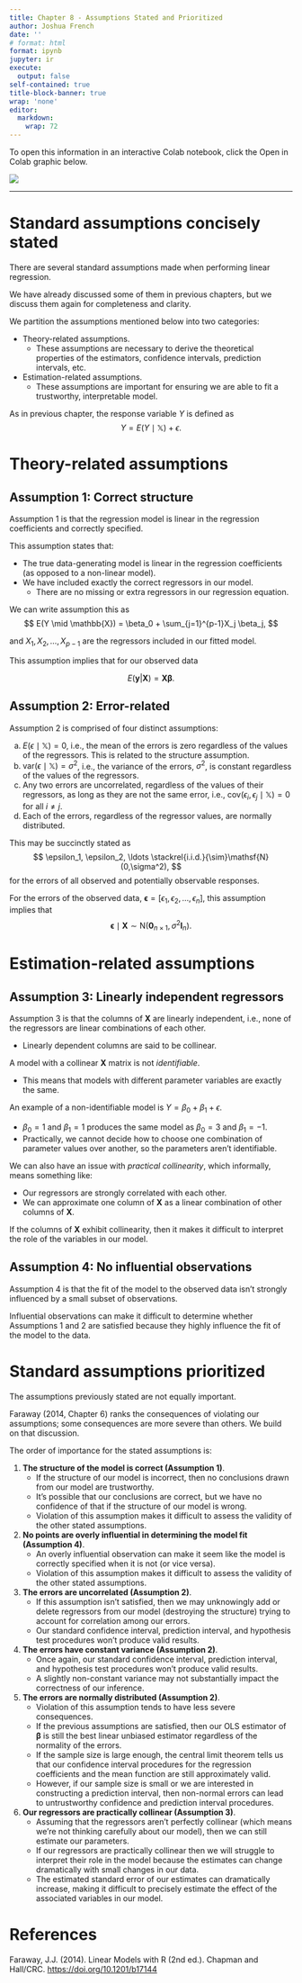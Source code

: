 ```yaml
---
title: Chapter 8 - Assumptions Stated and Prioritized
author: Joshua French
date: ''
# format: html
format: ipynb
jupyter: ir
execute:
  output: false
self-contained: true
title-block-banner: true
wrap: 'none'
editor: 
  markdown: 
    wrap: 72
---
```


To open this information in an interactive Colab notebook, click the
Open in Colab graphic below.

<a href="https://colab.research.google.com/github/jfrench/LinearRegression/blob/master/notebooks/08-assumptions-stated-notebook.ipynb">
<img src="https://colab.research.google.com/assets/colab-badge.svg"/>
</a>

------------------------------------------------------------------------

# Standard assumptions concisely stated

There are several standard assumptions made when performing linear
regression.

We have already discussed some of them in previous chapters, but we
discuss them again for completeness and clarity.

We partition the assumptions mentioned below into two categories:

-   Theory-related assumptions.
    -   These assumptions are necessary to derive the theoretical
        properties of the estimators, confidence intervals, prediction
        intervals, etc.
-   Estimation-related assumptions.
    -   These assumptions are important for ensuring we are able to fit
        a trustworthy, interpretable model.

As in previous chapter, the response variable $Y$ is defined as $$
Y = E(Y\mid \mathbb{X}) + \epsilon.
$$

# Theory-related assumptions

## Assumption 1: Correct structure

Assumption 1 is that the regression model is linear in the regression
coefficients and correctly specified.

This assumption states that:

-   The true data-generating model is linear in the regression
    coefficients (as opposed to a non-linear model).
-   We have included exactly the correct regressors in our model.
    -   There are no missing or extra regressors in our regression
        equation.

We can write assumption this as $$
E(Y \mid \mathbb{X}) = \beta_0 + \sum_{j=1}^{p-1}X_j \beta_j,
$$

and $X_1, X_2, \ldots, X_{p-1}$ are the regressors included in our
fitted model.

This assumption implies that for our observed data

$$
E(\mathbf{y}|\mathbf{X})=\mathbf{X}\boldsymbol{\beta}.
$$

## Assumption 2: Error-related

Assumption 2 is comprised of four distinct assumptions:

a.  $E(\epsilon \mid \mathbb{X})=0$, i.e., the mean of the errors is
    zero regardless of the values of the regressors. This is related to
    the structure assumption.
b.  $\mathrm{var}(\epsilon \mid \mathbb{X})=\sigma^2$, i.e., the
    variance of the errors, $\sigma^2$, is constant regardless of the
    values of the regressors.
c.  Any two errors are uncorrelated, regardless of the values of their
    regressors, as long as they are not the same error, i.e.,
    $\mathrm{cov}(\epsilon_i,\epsilon_j\mid \mathbb{X})=0$ for all
    $i\neq j$.
d.  Each of the errors, regardless of the regressor values, are normally
    distributed.

This may be succinctly stated as $$
\epsilon_1, \epsilon_2, \ldots \stackrel{i.i.d.}{\sim}\mathsf{N}(0,\sigma^2),
$$ for the errors of all observed and potentially observable responses.

For the errors of the observed data,
$\boldsymbol{\epsilon}=[\epsilon_1, \epsilon_2, \ldots, \epsilon_n]$,
this assumption implies that $$
\boldsymbol{\epsilon}\mid \mathbf{X} \sim \mathsf{N}(\boldsymbol{0}_{n\times 1}, \sigma^2 \mathbf{I}_n).
$$

# Estimation-related assumptions

## Assumption 3: Linearly independent regressors

Assumption 3 is that the columns of $\mathbf{X}$ are linearly
independent, i.e., none of the regressors are linear combinations of
each other.

-   Linearly dependent columns are said to be collinear.

A model with a collinear $\mathbf{X}$ matrix is not *identifiable*.

-   This means that models with different parameter variables are
    exactly the same.

An example of a non-identifiable model is
$Y = \beta_0 + \beta_1 + \epsilon$.

-   $\beta_0 = 1$ and $\beta_1 = 1$ produces the same model as
    $\beta_0 = 3$ and $\beta_1 = -1$.
-   Practically, we cannot decide how to choose one combination of
    parameter values over another, so the parameters aren't
    identifiable.

We can also have an issue with *practical collinearity*, which
informally, means something like:

-   Our regressors are strongly correlated with each other.
-   We can approximate one column of $\mathbf{X}$ as a linear
    combination of other columns of $\mathbf{X}$.

If the columns of $\mathbf{X}$ exhibit collinearity, then it makes it
difficult to interpret the role of the variables in our model.

## Assumption 4: No influential observations

Assumption 4 is that the fit of the model to the observed data isn't
strongly influenced by a small subset of observations.

Influential observations can make it difficult to determine whether
Assumptions 1 and 2 are satisfied because they highly influence the fit
of the model to the data.

# Standard assumptions prioritized

The assumptions previously stated are not equally important.

Faraway (2014, Chapter 6) ranks the consequences of violating our
assumptions; some consequences are more severe than others. We build on
that discussion.

The order of importance for the stated assumptions is:

1.  **The structure of the model is correct (Assumption 1)**.
    -   If the structure of our model is incorrect, then no conclusions
        drawn from our model are trustworthy.
    -   It's possible that our conclusions are correct, but we have no
        confidence of that if the structure of our model is wrong.
    -   Violation of this assumption makes it difficult to assess the
        validity of the other stated assumptions.
2.  **No points are overly influential in determining the model fit
    (Assumption 4)**.
    -   An overly influential observation can make it seem like the
        model is correctly specified when it is not (or vice versa).
    -   Violation of this assumption makes it difficult to assess the
        validity of the other stated assumptions.
3.  **The errors are uncorrelated (Assumption 2)**.
    -   If this assumption isn't satisfied, then we may unknowingly add
        or delete regressors from our model (destroying the structure)
        trying to account for correlation among our errors.
    -   Our standard confidence interval, prediction interval, and
        hypothesis test procedures won't produce valid results.
4.  **The errors have constant variance (Assumption 2)**.
    -   Once again, our standard confidence interval, prediction
        interval, and hypothesis test procedures won't produce valid
        results.
    -   A slightly non-constant variance may not substantially impact
        the correctness of our inference.
5.  **The errors are normally distributed (Assumption 2)**.
    -   Violation of this assumption tends to have less severe
        consequences.
    -   If the previous assumptions are satisfied, then our OLS
        estimator of $\boldsymbol{\beta}$ is still the best linear
        unbiased estimator regardless of the normality of the errors.
    -   If the sample size is large enough, the central limit theorem
        tells us that our confidence interval procedures for the
        regression coefficients and the mean function are still
        approximately valid.
    -   However, if our sample size is small or we are interested in
        constructing a prediction interval, then non-normal errors can
        lead to untrustworthy confidence and prediction interval
        procedures.
6.  **Our regressors are practically collinear (Assumption 3)**.
    -   Assuming that the regressors aren't perfectly collinear (which
        means we're not thinking carefully about our model), then we can
        still estimate our parameters.
    -   If our regressors are practically collinear then we will
        struggle to interpret their role in the model because the
        estimates can change dramatically with small changes in our
        data.
    -   The estimated standard error of our estimates can dramatically
        increase, making it difficult to precisely estimate the effect
        of the associated variables in our model.

# References

Faraway, J.J. (2014). Linear Models with R (2nd ed.). Chapman and
Hall/CRC. <https://doi.org/10.1201/b17144>

